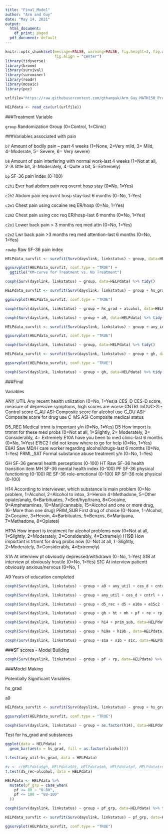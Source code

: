 ```yaml
---
title: "Final_Model"
author: "Arm and Guy"
date: "May 14, 2021"
output:
  html_document:
    df_print: paged
  pdf_document: default
---
```


```r
knitr::opts_chunk$set(message=FALSE, warning=FALSE, fig.height=3, fig.width=5, 
                      fig.align = "center")
library(tidyverse)
library(broom)
library(survival)
library(survminer)
library(readr)
library(mosaic)
library(pec)
```

```r
urlfile="https://raw.githubusercontent.com/gthampak/Arm_Guy_MATH150_Project/main/HELPdata.csv"

HELPdata <- read_csv(url(urlfile))
```

###Treatment Variable

`group` Randomization Group (0=Control, 1=Clinic)

###Variables associated with pain

`b7` Amount of bodily pain -- past 4 weeks (1=None, 2=Very mild, 3= Mild, 4=Moderate, 5= Severe, 6= Very severe)

`b8` Amount of pain interfering with normal work-last 4 weeks (1=Not at all, 2=A little bit, 3=Moderately, 4=Quite a bit, 5=Extremely)

`bp` SF-36 pain index (0-100)

`c2h1` Ever had abdom pain req overnt hosp stay (0=No, 1=Yes)

`c2h2` Abdom pain req ovrnt hosp stay-last 6 months (0=No, 1=Yes)

`c2m1` Chest pain using cocaine req ER/hosp (0=No, 1=Yes)

`c2m2` Chest pain using coc req ER/hosp-last 6 months (0=No, 1=Yes)

`c2o1` Lower back pain > 3 months req med attn (0=No, 1=Yes)

`c2o2` Lwr back pain >3 months req med attention-last 6 months (0=No, 1=Yes)

`rawbp` Raw SF-36 pain index

```r
HELPdata_survfit <- survfit(Surv(dayslink, linkstatus) ~ group, data=HELPdata)

ggsurvplot(HELPdata_survfit, conf.type = "TRUE") + 
  ggtitle("KM-curve for Treatment vs. No Treatment")

coxph(Surv(dayslink, linkstatus) ~ group, data=HELPdata) %>% tidy()
```

```r

HELPdata_survfit <- survfit(Surv(dayslink, linkstatus) ~ group + hs_grad + alcohol, data=HELPdata)

ggsurvplot(HELPdata_survfit, conf.type = "TRUE")

coxph(Surv(dayslink, linkstatus) ~ group + hs_grad + alcohol, data=HELPdata) %>% tidy()
```

```r
coxph(Surv(dayslink, linkstatus) ~ group + a9, data=HELPdata) %>% tidy()
```


```r

HELPdata_survfit <- survfit(Surv(dayslink, linkstatus) ~ group + any_ins, data=HELPdata)

ggsurvplot(HELPdata_survfit, conf.type = "TRUE")

coxph(Surv(dayslink, linkstatus) ~ group, data=HELPdata) %>% tidy()
```


```r
HELPdata_survfit <- survfit(Surv(dayslink, linkstatus) ~ group + gh, data=HELPdata)

ggsurvplot(HELPdata_survfit, conf.type = "TRUE")

coxph(Surv(dayslink, linkstatus) ~ group + gh, data=HELPdata) %>% tidy()
```


###Final

Variables

ANY_UTIL Any recent health utilization (0=No, 1=Yes)a
CES_D CES-D score, measure of depressive symptoms, high scores are worse
CNTRL InDUC-2L-Control score
C_AU ASI-Composite score for alcohol use
C_DU ASI-Composite score for drug use
C_MS ASI-Composite medical status

D5_REC Medical trtmt is important y/n (0=No, 1=Yes)
D5 How import is trtmnt for these med probs (0=Not at all, 1=Slightly, 2= Moderately, 3= Considerably, 4= Extremely
E10A have you been to med clinic-last 6 months (0=No, 1=Yes)
E15C2 I did not know where to go for help (0=No, 1=Yes)
E8A1 Saw MD/H care worker regarding alcohol/drugs-last 6 months (0=No, 1=Yes)
FRML_SAT Formal substance abuse treatment y/n (0=No, 1=Yes)

GH SF-36 general health perceptions (0-100)
HT Raw SF-36 health transition item
MH SF-36 mental health index (0-100)
PF SF-36 physical functioning (0-100)
RE SF-36 role-emotional (0-100)
RP SF-36 role physical (0-100)

H14 According to interviewer, which substance is main problem (0=No problem, 1=Alcohol, 2=Alcohol to intox, 3=Heroin 4=Methadone, 5=Other opiate/analg, 6=Barbituates, 7=Sed/hyp/tranq, 8=Cocaine, 9=Amphetamines, 10=Marij/cannabis, 15=Alcohol and one or more drug, 16=More than one drug)
PRIM_SUB First drug of choice (0=None, 1=Alcohol, 2=Cocaine, 3=Heroin, 4=Barbituates, 5=Benzos, 6=Marijuana, 7=Methadone, 8=Opiates)

H19A How import is treatment for alcohol problems now (0=Not at all, 1=Slightly, 2=Moderately, 3=Considerably, 4=Extremely)
H19B How important is trtmnt for drug probs now (0=Not at all, 1=Slightly, 2=Moderately, 3=Considerably, 4=Extremely)

S1A At interview pt obviously depressed/withdrawn (0=No, 1=Yes)
S1B at interview pt obviously hostile (0=No, 1=Yes)
S1C At interview patientt obviously anxious/nervous (0=No, 1

A9 Years of education completed

```r
coxph(Surv(dayslink, linkstatus) ~ group + a9 + any_util + ces_d + cntrl + c_au + c_du + c_ms + gh + ht + mh + pf + re + rp + h14 + prim_sub + h19a + h19b + s1a + s1b + s1c, data=HELPdata) %>% tidy()
```

```r
coxph(Surv(dayslink, linkstatus) ~ group + any_util + ces_d + cntrl + c_au + c_du + c_ms, data=HELPdata) %>% tidy()
```


```r
coxph(Surv(dayslink, linkstatus) ~ group + d5_rec + d5 + e10a + e15c2 + e8a1 + frml_sat) %>% tidy()
```

```r
coxph(Surv(dayslink, linkstatus) ~ group + gh + ht + mh + pf + re + rp, data=HELPdata) %>% tidy()
```

```r
coxph(Surv(dayslink, linkstatus) ~ group + h14 + prim_sub, data=HELPdata) %>% tidy()
```

```r
coxph(Surv(dayslink, linkstatus) ~ group + h19a + h19b , data=HELPdata) %>% tidy()
```

```r
coxph(Surv(dayslink, linkstatus) ~ group + s1a + s1b + s1c, data=HELPdata) %>% tidy()
```

###SF scores - Model Building

```r
coxph(Surv(dayslink, linkstatus) ~ group + pf + rp, data=HELPdata) %>% tidy()
```

###Model Making

Potentially Significant Variables

hs_grad

a9



```r
HELPdata_survfit <- survfit(Surv(dayslink, linkstatus) ~ group + hs_grad, data=HELPdata)

ggsurvplot(HELPdata_survfit, conf.type = "TRUE")
```


```r
coxph(Surv(dayslink, linkstatus) ~ group + as.factor(h14), data=HELPdata) %>% tidy()
```

Test for hs_grad and substances
```r
ggplot(data = HELPdata) +
  geom_bar(aes(x = hs_grad, fill = as.factor(alcohol)))

t.test(any_util~hs_grad, data = HELPdata)
```

```r
#v <- c(HELPdata$gh, HELPdata$ht, HELPdata$mh, HELPdata$pf, HELPdata$re, HELPdata$rp)
t.test(d5_rec~alcohol, data = HELPdata)
```


```r
HELPdata <- HELPdata %>%
  mutate(pf_grp = case_when(
    pf <= 80 ~ "0-80",
    pf <= 100 ~ "80-100"
  ))
```

```r
coxph(Surv(dayslink, linkstatus) ~ group + pf_grp, data=HELPdata) %>% tidy()
```

```r
HELPdata_survfit <- survfit(Surv(dayslink, linkstatus) ~ pf_grp, data=HELPdata)

ggsurvplot(HELPdata_survfit, conf.type = "TRUE")
```















